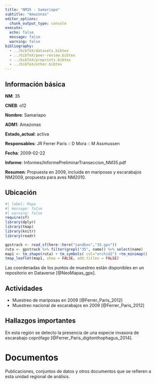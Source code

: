 ```yaml
---
title: "NM35 - Samariapo"
subtitle: "Amazonas"
editor_options: 
  chunk_output_type: console
execute:
  echo: false 
  message: false
  warning: false
bibliography: 
  - ../bibTeX/datasets.bibtex
  - ../bibTeX/peer-review.bibtex
  - ../bibTeX/preprints.bibtex
  - ../bibTeX/other.bibtex
---
```


## Información básica

**NM**: 35

**CNEB**: o12

**Nombre**: Samariapo

**ADM1**: Amazonas

**Estado_actual**: activa

**Responsables**: JR Ferrer Paris :: D Mora :: M Assmussen

**Fecha**: 2009-02-22

**Informe**: Informes/InformePreliminarTranseccion_NM35.pdf

**Resumen**: Propuesta en 2009, incluida en mariposas y escarabajos NM2009, propuesta para aves NM2010.


## Ubicación

```r
#| label: Mapa
#| message: false
#| warning: false
require(sf)
library(dplyr)
library(tmap)
library(knitr)
library(readr)

gpstrack <- read_sf(here::here("sandbox","35.gpx"))
ruta <- gpstrack %>% filter(grepl("35", name)) %>% select(name) 
map1 <- tm_shape(ruta) + tm_symbols( col="orchid2") +tm_minimap()
tmap_leaflet(map1, show = FALSE, add.titles = FALSE)
```

Las coordenadas de los puntos de muestreo están disponibles en un repositorio en Dataverse [@NeoMapas_gpx].


## Actividades

- Muestreo de mariposas en 2009 [@Ferrer_Paris_2012]
- Muestreo nacional de escarabajos en 2009 [@Ferrer_Paris_2012]


## Hallazgos importantes

En esta región se detecto la presencia de una especie invasora de escarabajo coprófago [@Ferrer_Paris_digitonthophagus_2014].


# Documentos

Publicaciones, conjuntos de datos y otros documentos que se refieren a esta unidad regional de análisis.

::: {#refs}
:::

